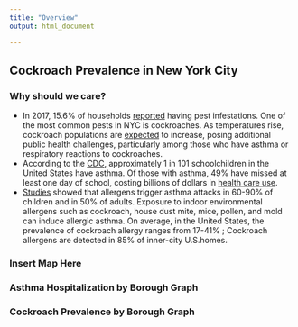 ```yaml
---
title: "Overview"
output: html_document

---
```


## Cockroach Prevalence in New York City
### Why should we care? 
* In 2017, 15.6% of households [reported](http://www.sternenvironmental.com/blog/2017/04/18/nyc-breaks-the-top-ten-list-for-worst-rat-and-cockroach-problems/) having pest infestations. One of the most common pests in NYC is cockroaches. As temperatures rise, cockroach populations are [expected](https://gothamist.com/arts-entertainment/its-summer-in-nyc-and-the-cockroaches-have-taken-flight) to increase, posing additional public health challenges, particularly among those who have asthma or respiratory reactions to cockroaches.  
* According to the [CDC](https://www.cdc.gov/pcd/issues/2019/19_0074.htm), approximately 1 in 101 schoolchildren in the United States have asthma. Of those with asthma, 49% have missed at least one day of school, costing billions of dollars in [health care use](https://www-ncbi-nlm-nih-gov.ezproxy.cul.columbia.edu/pubmed/23769497/).
* [Studies](https://www-ncbi-nlm-nih-gov.ezproxy.cul.columbia.edu/pmc/articles/PMC4803579/) showed that allergens trigger asthma attacks in 60-90% of children and in 50% of adults. Exposure to indoor environmental allergens such as cockroach, house dust mite, mice, pollen, and mold can induce allergic asthma. On average, in the United States, the prevalence of cockroach allergy ranges from 17-41% ; Cockroach allergens are detected in 85% of inner-city U.S.homes. 

### Insert Map Here 

### Asthma Hospitalization by Borough Graph

### Cockroach Prevalence by Borough Graph 

